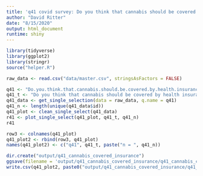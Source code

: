 ```yaml
---
title: 'q41 covid survey: Do you think that cannabis should be covered by health insurance?'
author: "David Ritter"
date: "8/15/2020"
output: html_document
runtime: shiny
---
```


```r
library(tidyverse)
library(ggplot2)
library(stringr)
source("helper.R")
```

```r
raw_data <- read.csv("data/master.csv", stringsAsFactors = FALSE)
```

```r
q41 <- "Do.you.think.that.cannabis.should.be.covered.by.health.insurance."
q41_t <- "Do you think that cannabis should be covered by health insurance?"
q41_data <- get_single_selection(data = raw_data, q.name = q41)
q41_n <- length(unique(q41_data$id))
q41_plot <- clean_single_select(q41_data)
r41 <- plot_single_select(q41_plot, q41_t, q41_n)
r41
```

```r
row3 <- colnames(q41_plot)
q41_plot2 <- rbind(row3, q41_plot)
names(q41_plot2) <- c("q41", q41_t, paste("n = ", q41_n))
```

```r
dir.create("output/q41_cannabis_covered_insurance")
ggsave(filename = 'output/q41_cannabis_covered_insurance/q41_cannabis_covered_insurance.png', plot = r41, device = 'png')
write.csv(q41_plot2, paste0("output/q41_cannabis_covered_insurance/q41_cannabis_covered_insurance_", q41_n,".csv"), row.names=F)
```



